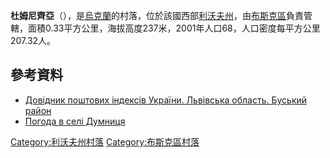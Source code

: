 {{coord|49|56|52|N|24|30|57|E|scale:100000|display=title}}

'''杜姆尼齊亞'''（{{lang-uk|Думниця}}），是[[烏克蘭|烏克蘭]]的村落，位於該國西部[[利沃夫州|利沃夫州]]，由[[布斯克區|布斯克區]]負責管轄，面積0.33平方公里，海拔高度237米，2001年人口68，人口密度每平方公里207.32人。

==參考資料==
*[http://www.uaidx.com/13/286/index Довідник поштових індексів України. Львівська область. Буський район] {{Wayback|url=http://www.uaidx.com/13/286/index |date=20160909184638 }}
* [http://weather.in.ua/ua/l'vovskaja/7496 Погода в селі Думниця] {{Wayback|url=http://weather.in.ua/ua/l%27vovskaja/7496 |date=20210116004857 }}

{{DEFAULTSORT:Думниця}}
[[Category:利沃夫州村落|Category:利沃夫州村落]]
[[Category:布斯克區村落|Category:布斯克區村落]]


{{Lviv-geo-stub}}